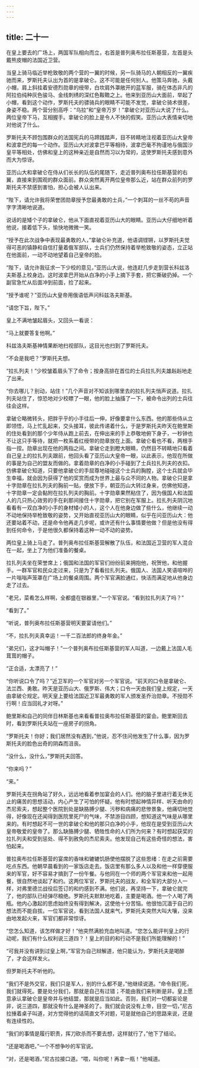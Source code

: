 ```yaml
---
---
---
```

title: 二十一
---



在皇上要去的广场上，两国军队相向而立，右首是普列奥布拉任斯基营，左首是头戴熊皮帽的法国近卫营。

当皇上骑马临近举枪致敬的两个营的一翼的时候，另一队骑马的人朝相反的一翼疾驰而来，罗斯托夫认出为首的是拿破仑。这不可能是任何别人。他策马奔驰，头戴小帽，肩上斜挂着安德烈勋章的绶带，白坎肩外罩敞开的蓝军服，骑在体态非凡的阿拉伯纯种灰色骏马、金线刺绣的深红色鞍韂之上。他来到亚历山大面前，举起了小帽，看到这个动作，罗斯托夫的骠骑兵的眼睛不可能不发觉，拿破仑骑术很差，身姿不稳。两个营分别高呼：“乌拉”和“皇帝万岁！”拿破仑对亚历山大说了什么。两位皇帝下马，互相握手。拿破仑的脸上是令人不快的假笑。亚历山大表情亲切地对他说了什么。

罗斯托夫不顾包围群众的法国宪兵的马蹄践踏声，目不转睛地注视着亚历山大皇帝和波拿巴的每一个动作。亚历山大对波拿巴平等相待，波拿巴毫不拘谨地与俄国沙皇平等相处，仿佛和皇上的这种亲近是自然而习以为常的，这使罗斯托夫感到意外而大为惊讶。

亚历山大和拿破仑在侍从们长长的队伍的尾随下，走近普列奥布拉任斯基营的右翼，直接来到围观的群众面前。群众突然离开两位皇帝那么近，站在群众前列的罗斯托夫不禁感到害怕，担心会被人认出来。

“陛下，请允许我将荣誉团勋章授予您最勇敢的士兵，”一个刺耳的一丝不苟的声音字字清晰地说道。

说话的是矮个子的拿破仑，他从下面直视着亚历山大的眼睛。亚历山大仔细地听着他说，接着低下头，愉快地微微一笑。

“授予在此次战争中表现最勇敢的人，”拿破仑补充道，他语调铿锵，以罗斯托夫觉得可恶的镇静和自信打量着俄军部队，士兵们仍然保持着举枪致敬的姿态，立正站在他面前，一动不动地望着自己皇帝的脸。

“陛下，请允许我征求一下少校的意见，”亚历山大说，他连赶几步走到营长科兹洛夫斯基上校身边。这时波拿巴开始从白净的小手上摘下手套，把它撕破扔掉。一个副官急忙从后面冲到前面，捡了起来。

“授予谁呢？”亚历山大皇帝用俄语低声问科兹洛夫斯基。

“请您下旨，陛下。”

皇上不满地皱起眉头，又回头一看说：

“马上就要答复他啊。”

科兹洛夫斯基神情果断地扫视部队，这目光也扫到了罗斯托夫。

“不会是我吧？”罗斯托夫想。

“拉扎列夫！”少校皱着眉头下了命令；按身高排在首位的士兵拉扎列夫雄赳赳地走了出来。

“你去哪儿？别动，站住！”几个声音对不知该到哪里去的拉扎列夫悄声说道。拉扎列夫站住了，惊恐地对少校瞟了一眼，他的脸上抽搐了一下，被命令出列的士兵往往会这样。

拿破仑略微转头，把胖乎乎的小手往后一伸，好像要拿什么东西。他的那些侍从立即领悟，马上忙乱起来，交头接耳，彼此传递着什么，于是罗斯托夫昨天在鲍里斯的住处看到的那个少年侍从跑上前去，在伸出来的手上恭敬地俯下身子，一秒钟也不让这只手等待，就把一枚系着红绶带的勋章放在上面。拿破仑看也不看，两根手指一捏。勋章出现在他的两指之间。拿破仑走到瞪大眼睛，仍然目不转睛地只看着自己皇上的拉扎列夫跟前，他回头看了亚历山大皇帝一眼，以此表示，他现在所做的事是为自己的盟友而做的。拿着勋章的白净的小手碰到了士兵拉扎列夫的衣扣。仿佛拿破仑知道，只要他拿破仑的手屈尊地碰碰这个士兵的胸膛，这个士兵就会毕生幸福，就会因为获得了他的奖赏而成为世界上最与众不同的人物。拿破仑只是拿十字勋章在拉扎列夫的胸前一贴，便放下手，朝亚历山大转过身来，仿佛他知道，十字勋章一定会黏附在拉扎列夫的胸前。十字勋章果然粘住了，因为俄国人和法国人的几只热心效劳的手在刹那间接住十字勋章，把它别在军服上。拉扎列夫阴沉地看看有一双白净的小手的身材矮小的人，这个人在他身边做了些什么，他继续一动不动地保持举枪致敬的姿势，又开始直视亚历山大的眼睛，似乎在问亚历山大：他还要站着不动，还是命令他再走几步呢，或许还有什么事情要他做？但是他没有得到任何命令，于是他很久都保持着这种一动不动的姿势。

两位皇上骑上马走了。普列奥布拉任斯基营解散了队伍，和法国近卫营的军人混合在一起，坐上了为他们准备的餐桌。

拉扎列夫坐在荣誉席上；俄国和法国的军官们纷纷前来拥抱他，祝贺他，和他握手。一群军官和民众走过来，只是为了看看拉扎列夫。俄国人、法国人笑语喧哗的一片嗡嗡声笼罩在广场上的餐桌周围。两个军官满脸通红，快活而满足地从他身边走了过去。

“老兄，菜肴怎么样啊，全都盛在银器里，”一个军官说。“看到拉扎列夫了吗？”

“看到了。”

“听说，普列奥布拉任斯基营明天要宴请他们。”

“不，拉扎列夫真幸运！一千二百法郎的终身年金。”

“弟兄们，这才叫帽子！”一个普列奥布拉任斯基营的军人叫道，一边戴上法国人毛茸茸的帽子。

“正合适，太漂亮了！”

“你听说口令了吗？”近卫军的一个军官对另一个军官说。“前天的口令是拿破仑、法兰西、勇敢。昨天是亚历山大、俄罗斯、伟大；口令一天由我们皇上规定，一天由拿破仑规定。明天皇上要给法国近卫军最勇敢的军人颁发圣乔治勋章。不授勋不行啊！应当回礼才对呀。”

鲍里斯和自己的同伴日林斯基也来看看普拉奥布拉任斯基营的宴会。鲍里斯回去时，看到罗斯托夫站在一座房子的拐角。

“罗斯托夫！你好；我们居然没有遇到，”他说，忍不住问他发生了什么事，因为罗斯托夫的脸色出奇的阴森而沮丧。

“没什么，没什么，”罗斯托夫回答。

“你来吗？”

“来。”

罗斯托夫在拐角站了好久，远远地看着参加宴会的人们。他的脑子里进行着无休无止的痛苦的思想活动，内心产生了可怕的怀疑。他有时想起神情异样、听天由命的杰尼索夫，想起整个医院到处是缺胳膊少腿、污秽和病痛的悲惨景象，他痛切地觉得，好像现在还闻得到医院里死尸的气味，不禁游目四顾，想知道这气味是从哪里来的。有时想起不可一世的拿破仑和他的那只白净的小手，他现在是受到亚历山大皇帝敬爱的皇帝了。那么缺胳膊少腿、牺牲性命的人们所为何来？有时想起获奖的拉扎列夫和受到惩处、得不到赦免的杰尼索夫。他发现自己有这些奇怪的想法，害怕起来。

普拉奥布拉任斯基营的宴席的香味和辘辘饥肠使他摆脱了这些思绪：在走之前需要吃点东西。他朝早晨看到的一家饭店走去。饭店里有那么多人以及和他一样穿便服来的军官，好不容易才搞到了一份午餐。与他同在一个师的两个军官来和他一起用餐，很自然地谈起了和约。这两位军官，罗斯托夫的战友，和全军的大部分人一样，对弗里德兰战役后签订的和约感到不满。他们说，再坚持一下，拿破仑就完了，他的部队已经弹尽粮绝。罗斯托夫默默地吃着，主要是喝酒。他一个人喝了两瓶。他内心激起的思虑始终没有得到解决，这使他十分苦恼。他很怕沉湎于自己的想法而不能自拔。一位军官说，看到法国人就来气，罗斯托夫突然大叫大嚷，没来由地发起火来，军官们都非常惊讶。

“您怎么知道，该怎样做才好！”他突然满脸充血地叫道。“您怎么能评判皇上的行动呢，我们有什么权利说三道四？！皇上的目的和行动不是我们所能理解的！”

“可我并没有讲到过皇上啊，”军官为自己辩解道，他只能认为，罗斯托夫是喝醉了，才会这样发火。

但罗斯托夫不听他的。

“我们不是外交官，我们只是军人，别的什么都不是，”他继续说道。“命令我们死，我们就得死。要是处分我们，那就是自己有过错；不能由我们来判断是非。皇上愿意承认拿破仑是皇帝并与他结盟，那就是应当如此。否则，我们对一切都妄论是非，说三道四，那就没有什么是神圣的了。我们就会说没有上帝，目空一切，”尼古拉捶着桌子叫道，对方觉得他的话简直文不对题，可是就他自己的思路来说，还是有连续性的。

“我们的事情是履行职责，挥刀砍杀而不要去想，这样就行了，”他下了结论。

“还是喝酒吧，”一个不想争吵的军官说。

“对，还是喝酒，”尼古拉接口道。“喂，叫你呢！再拿一瓶！”他喊道。